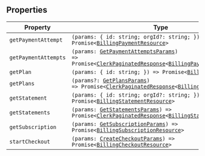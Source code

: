 ## Properties

| Property                                             | Type                                                                                                                                                                                                                                           |
| ---------------------------------------------------- | ---------------------------------------------------------------------------------------------------------------------------------------------------------------------------------------------------------------------------------------------- |
| <a id="getpaymentattempt"></a> `getPaymentAttempt`   | <code>(params: \{ id: string; orgId?: string; \}) => Promise\<[BillingPaymentResource](billing-payment-resource.mdx)\></code>                                                                                                                  |
| <a id="getpaymentattempts"></a> `getPaymentAttempts` | <code>(params: [GetPaymentAttemptsParams](get-payment-attempts-params.mdx)) => Promise\<[ClerkPaginatedResponse](/docs/reference/javascript/types/clerk-paginated-response)\<[BillingPaymentResource](billing-payment-resource.mdx)\>\></code> |
| <a id="getplan"></a> `getPlan`                       | <code>(params: \{ id: string; \}) => Promise\<[BillingPlanResource](billing-plan-resource.mdx)\></code>                                                                                                                                        |
| <a id="getplans"></a> `getPlans`                     | <code>(params?: [GetPlansParams](get-plans-params.mdx)) => Promise\<[ClerkPaginatedResponse](/docs/reference/javascript/types/clerk-paginated-response)\<[BillingPlanResource](billing-plan-resource.mdx)\>\></code>                           |
| <a id="getstatement"></a> `getStatement`             | <code>(params: \{ id: string; orgId?: string; \}) => Promise\<[BillingStatementResource](billing-statement-resource.mdx)\></code>                                                                                                              |
| <a id="getstatements"></a> `getStatements`           | <code>(params: [GetStatementsParams](get-statements-params.mdx)) => Promise\<[ClerkPaginatedResponse](/docs/reference/javascript/types/clerk-paginated-response)\<[BillingStatementResource](billing-statement-resource.mdx)\>\></code>        |
| <a id="getsubscription"></a> `getSubscription`       | <code>(params: [GetSubscriptionParams](get-subscription-params.mdx)) => Promise\<[BillingSubscriptionResource](billing-subscription-resource.mdx)\></code>                                                                                     |
| <a id="startcheckout"></a> `startCheckout`           | <code>(params: [CreateCheckoutParams](create-checkout-params.mdx)) => Promise\<[BillingCheckoutResource](billing-checkout-resource.mdx)\></code>                                                                                               |
